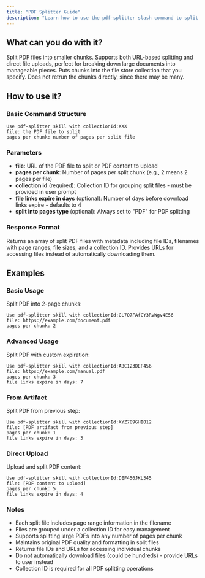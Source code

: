 ```yaml
---
title: "PDF Splitter Guide"
description: "Learn how to use the pdf-splitter slash command to split PDF files into smaller chunks"
---
```


## What can you do with it?

Split PDF files into smaller chunks. Supports both URL-based splitting and direct file uploads, perfect for breaking down large documents into manageable pieces. Puts chunks into the file store collection that you specify. Does not retrun the chunks directly, since there may be many.

## How to use it?

### Basic Command Structure
```
Use pdf-splitter skill with collectionId:XXX
file: the PDF file to split
pages per chunk: number of pages per split file
```

### Parameters
- **file**: URL of the PDF file to split or PDF content to upload
- **pages per chunk**: Number of pages per split chunk (e.g., 2 means 2 pages per file)
- **collection id** (required): Collection ID for grouping split files - must be provided in user prompt
- **file links expire in days** (optional): Number of days before download links expire - defaults to 4
- **split into pages type** (optional): Always set to "PDF" for PDF splitting

### Response Format
Returns an array of split PDF files with metadata including file IDs, filenames with page ranges, file sizes, and a collection ID. Provides URLs for accessing files instead of automatically downloading them.

## Examples

### Basic Usage
Split PDF into 2-page chunks:
```
Use pdf-splitter skill with collectionId:GL7O7FAfCY3RvWgv4E56
file: https://example.com/document.pdf
pages per chunk: 2
```

### Advanced Usage
Split PDF with custom expiration:
```
Use pdf-splitter skill with collectionId:ABC123DEF456
file: https://example.com/manual.pdf
pages per chunk: 3
file links expire in days: 7
```

### From Artifact
Split PDF from previous step:
```
Use pdf-splitter skill with collectionId:XYZ789GHI012
file: [PDF artifact from previous step]
pages per chunk: 1
file links expire in days: 3
```

### Direct Upload
Upload and split PDF content:
```
Use pdf-splitter skill with collectionId:DEF456JKL345
file: [PDF content to upload]
pages per chunk: 5
file links expire in days: 4
```

### Notes
- Each split file includes page range information in the filename
- Files are grouped under a collection ID for easy management
- Supports splitting large PDFs into any number of pages per chunk
- Maintains original PDF quality and formatting in split files
- Returns file IDs and URLs for accessing individual chunks
- Do not automatically download files (could be hundreds) - provide URLs to user instead
- Collection ID is required for all PDF splitting operations 